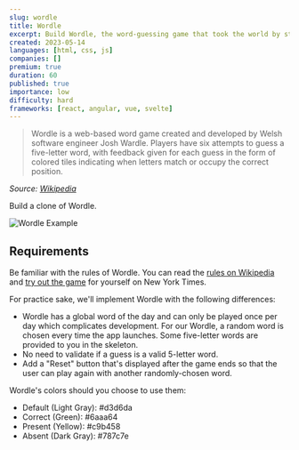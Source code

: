 ```yaml
---
slug: wordle
title: Wordle
excerpt: Build Wordle, the word-guessing game that took the world by storm
created: 2023-05-14
languages: [html, css, js]
companies: []
premium: true
duration: 60
published: true
importance: low
difficulty: hard
frameworks: [react, angular, vue, svelte]
---
```


> Wordle is a web-based word game created and developed by Welsh software engineer Josh Wardle. Players have six attempts to guess a five-letter word, with feedback given for each guess in the form of colored tiles indicating when letters match or occupy the correct position.

_Source: [Wikipedia](https://en.wikipedia.org/wiki/Wordle)_

Build a clone of Wordle.

![Wordle Example](/img/questions/wordle/wordle-example.png)

## Requirements

Be familiar with the rules of Wordle. You can read the [rules on Wikipedia](https://en.wikipedia.org/wiki/Wordle) and [try out the game](https://www.nytimes.com/games/wordle/index.html) for yourself on New York Times.

For practice sake, we'll implement Wordle with the following differences:

- Wordle has a global word of the day and can only be played once per day which complicates development. For our Wordle, a random word is chosen every time the app launches. Some five-letter words are provided to you in the skeleton.
- No need to validate if a guess is a valid 5-letter word.
- Add a "Reset" button that's displayed after the game ends so that the user can play again with another randomly-chosen word.

Wordle's colors should you choose to use them:

- Default (Light Gray): #d3d6da
- Correct (Green): #6aaa64
- Present (Yellow): #c9b458
- Absent (Dark Gray): #787c7e
